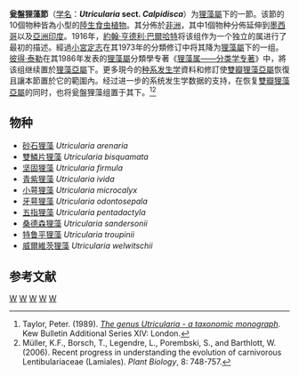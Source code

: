 {{noteTA
|G1=Carnivorous Plant
}}
{{Automatic Taxobox
| image = Utricularia bisquamata flora.jpg
| image_caption = [[雙鱗片狸藻|雙鱗片狸藻]]
| sectio = Calpidisca
| authority = ([[約翰·亨德利·巴爾哈特|Barnhart]]) [[小宮定志|Komiya]]
| type_species = [[雙鱗片狸藻|雙鱗片狸藻]] ''Utricularia bisquamata''
| type_species_authority = [[弗兰茨·冯·保拉·施兰克|Schrank]]
| subdivision_ranks = [[物種|物種]]
| subdivision = 见正文
| synonyms = 
* ''Bucranion''<br/><small>[[Raf.|Raf.]]</small>
* ''Calpidisca''<br/><small>Barnhart</small>
}}

'''瓮盤狸藻節'''（[[学名|学名]]：'''''Utricularia'' sect. ''Calpidisca'''''）为[[狸藻屬|狸藻屬]]下的一節。该節的10個物种皆為小型的[[陆生植物|陸生]][[食虫植物|食虫植物]]。其分佈於[[非洲|非洲]]，其中1個物种分佈延伸到[[墨西哥|墨西哥]]以及[[亞洲|亞洲]][[印度|印度]]。1916年，[[約翰·亨德利·巴爾哈特|約翰·亨德利·巴爾哈特]]{{small|（John Hendley Barnhart）}}将该组作为一个独立的属进行了最初的描述。經過[[小宮定志|小宮定志]]在其1973年的分類修订中将其降为[[狸藻屬|狸藻屬]]{{small|（''Utricularia''）}}下的一组。[[彼得·泰勒_(植物學家)|彼得·泰勒]]在其1986年发表的[[狸藻屬|狸藻屬]]分類學专著《[[狸藻属——分类学专著|狸藻属——分类学专著]]》中，將该组继续置於[[狸藻亞屬|狸藻亞屬]]{{small|（''Utricularia''）}}下。更多現今的[[种系发生学|种系发生学]]資料和修訂使[[雙瓣狸藻亞屬|雙瓣狸藻亞屬]]恢復且讓本節置於它的範圍內。经过进一步的系统发生学数据的支持，在恢复[[雙瓣狸藻亞屬|雙瓣狸藻亞屬]]{{small|（''Bivalvaria''）}}的同时，也将瓮盤狸藻组置于其下。<ref name="Taylor 1989">Taylor, Peter. (1989). ''[[狸藻属——分类学专著|The genus Utricularia - a taxonomic monograph]]''. Kew Bulletin Additional Series XIV: London.</ref><ref name="Muller et al. 2006">Müller, K.F., Borsch, T., Legendre, L., Porembski, S., and Barthlott, W. (2006). Recent progress in understanding the evolution of carnivorous Lentibulariaceae (Lamiales). ''Plant Biology'', 8: 748-757.</ref>

==物种==
* [[砂石狸藻|砂石狸藻]] ''Utricularia arenaria''
* [[雙鱗片狸藻|雙鱗片狸藻]] ''Utricularia bisquamata''
* [[坚固狸藻|坚固狸藻]] ''Utricularia firmula''
* [[青紫狸藻|青紫狸藻]] ''Utricularia ivida''
* [[小萼狸藻|小萼狸藻]] ''Utricularia microcalyx''
* [[牙萼狸藻|牙萼狸藻]] ''Utricularia odontosepala''
* [[五指狸藻|五指狸藻]] ''Utricularia pentadactyla''
* [[桑德森狸藻|桑德森狸藻]] ''Utricularia sandersonii''
* [[特鲁平狸藻|特鲁平狸藻]] ''Utricularia troupinii''
* [[威爾維茨狸藻|威爾維茨狸藻]] ''Utricularia welwitschii''

== 参考文献 ==
{{Reflist}}

{{Utricularia}}
{{Taxonbar}}
[[Category:狸藻屬|W]]
[[Category:非洲食虫植物|W]]
[[Category:亚洲食虫植物|W]]
[[Category:中美洲食虫植物|W]]
[[Category:瓮盘狸藻组|W]]